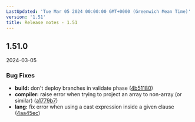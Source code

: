 ```yaml
---
LastUpdated: 'Tue Mar 05 2024 00:00:00 GMT+0000 (Greenwich Mean Time)'
version: '1.51'
title: Release notes - 1.51
---
```


## 1.51.0
2024-03-05

### Bug Fixes

* **build:** don't deploy branches in validate phase ([4b51180](https://gitlab.com/taxi-lang/taxi-lang/commit/4b5118069aa7d38f6c73d4ccebd038ee128352ec))
* **compiler:** raise error when trying to project an array to non-array (or similar) ([a1779b7](https://gitlab.com/taxi-lang/taxi-lang/commit/a1779b7eac13b46189f38fff961746ce16245cb7))
* **lang:** fix error when using a cast expression inside a given clause ([4aa45ec](https://gitlab.com/taxi-lang/taxi-lang/commit/4aa45ec62e14c1a20341189df167bcb9986e2b9e))




